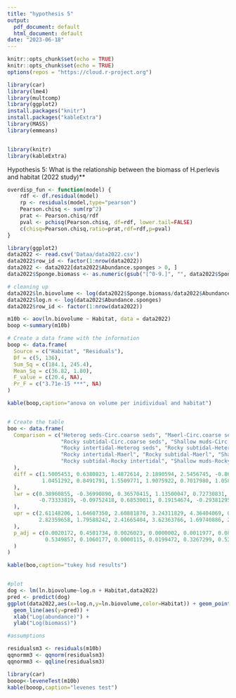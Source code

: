 ```yaml
---
title: "hypothesis 5"
output:
  pdf_document: default
  html_document: default
date: "2023-06-18"
---
```


```r
knitr::opts_chunk$set(echo = TRUE)
knitr::opts_chunk$set(echo = TRUE)
options(repos = "https://cloud.r-project.org")

library(car)
library(lme4)
library(multcomp)
library(ggplot2)
install.packages("knitr")
install.packages("kableExtra")
library(MASS)
library(emmeans)


library(knitr)
library(kableExtra)
```

Hypothesis 5: What is the relationship between the biomass of H.perlevis and habitat (2022 study)**</div></font>
  

```r
overdisp_fun <- function(model) {
    rdf <- df.residual(model)
    rp <- residuals(model,type="pearson")
    Pearson.chisq <- sum(rp^2)
    prat <- Pearson.chisq/rdf
    pval <- pchisq(Pearson.chisq, df=rdf, lower.tail=FALSE)
    c(chisq=Pearson.chisq,ratio=prat,rdf=rdf,p=pval)
}

```

```r
library(ggplot2)
data2022 <- read.csv('Dataa/data2022.csv')
data2022$row_id <- factor(1:nrow(data2022))
data2022 <- data2022[data2022$Abundance.sponges > 0, ]
data2022$Sponge.biomass <- as.numeric(gsub("[^0-9.]", "", data2022$Sponge.biomass))

# cleaning up
data2022$ln.biovolume <- log(data2022$Sponge.biomass/data2022$Abundance.sponges)
data2022$log.n <- log(data2022$Abundance.sponges)
data2022$row_id <- factor(1:nrow(data2022))

```

```r
m10b <- aov(ln.biovolume ~ Habitat, data = data2022)
boop <-summary(m10b) 

# Create a data frame with the information
boop <- data.frame(
  Source = c("Habitat", "Residuals"),
  Df = c(5, 136),
  Sum_Sq = c(184.1, 245.4),
  Mean_Sq = c(36.82, 1.80),
  F_value = c(20.4, NA),
  Pr_F = c("3.71e-15 ***", NA)
)

kable(boop,caption="anova on volume per inidividual and habitat")


# Create the table
boo <- data.frame(
  Comparison = c("Heterog seds-Circ.coarse seds", "Maerl-Circ.coarse seds", "Rocky intertidal-Circ.coarse seds", 
                 "Rocky subtidal-Circ.coarse seds", "Shallow muds-Circ.coarse seds", "Maerl-Heterog seds",
                 "Rocky intertidal-Heterog seds", "Rocky subtidal-Heterog seds", "Shallow muds-Heterog seds",
                 "Rocky intertidal-Maerl", "Rocky subtidal-Maerl", "Shallow muds-Maerl",
                 "Rocky subtidal-Rocky intertidal", "Shallow muds-Rocky intertidal", "Shallow muds-Rocky subtidal"
  ),
  diff = c(1.5005453, 0.6380823, 1.4872614, 2.1890594, 2.5456745, -0.8624630, -0.0132839, 0.6885141,
           1.0451292, 0.8491791, 1.5509771, 1.9075922, 0.7017980, 1.0584131, 0.3566151
  ),
  lwr = c(0.38960855, -0.36990890, 0.36570415, 1.13500047, 0.72730831, -1.79655984, -1.06892651, -0.29511738,
          -0.73333819, -0.09752418, 0.68530011, 0.19154674, -0.29381295, -0.72670778, -1.38688881
  ),
  upr = c(2.61148206, 1.64607350, 2.60881870, 3.24311829, 4.36404069, 0.07163383, 1.04235875, 1.67214553,
          2.82359658, 1.79588242, 2.41665404, 3.62363766, 1.69740886, 2.84353394, 2.10011905
  ),
  p_adj = c(0.0020172, 0.4501734, 0.0026023, 0.0000002, 0.0011977, 0.0883057, 1.0000000, 0.3345847,
            0.5349857, 0.1060177, 0.0000115, 0.0199472, 0.3267299, 0.5250267, 0.9914730
  )
)

kable(boo,caption="tukey hsd results")


#plot
dog <- lm(ln.biovolume~log.n + Habitat,data2022)
pred <- predict(dog)
ggplot(data2022,aes(x=log.n,y=ln.biovolume,color=Habitat)) + geom_point() +
  geom_line(aes(y=pred)) +
  xlab("Log(abundance)") +
  ylab("Log(biomass)")

#assumptions

residualsm3 <- residuals(m10b)
qqnormm3 <- qqnorm(residualsm3)
qqnormm3 <- qqline(residualsm3)

library(car)
booop<-leveneTest(m10b)
kable(booop,caption="levenes test")

```



